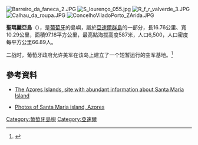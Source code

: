 {{Coord|36|58|58|N|25|5|27|W|display=title}}
{{Location map |North Atlantic |relief=yes |width=250 |caption=在北大西洋的位置}}
[[Image:Barreiro_da_faneca_2.JPG|right]]
[[Image:S_lourenço_055.jpg|right]]
[[Image:R_f_r_valverde_3.JPG|right]]
[[Image:Calhau_da_roupa.JPG|right]]
[[Image:ConcelhoViladoPorto_ZArida.JPG|right]]

'''聖瑪麗亞島'''（{{lang-pt|Ilha de Santa Maria}}），是[[葡萄牙|葡萄牙]]的島嶼，屬於[[亞速爾群島|亞速爾群島]]的一部分，長16.76公里、寬10.29公里，面積97.18平方公里，最高點海拔高度587米，人口6,500，人口密度每平方公里66.89人。

二战时，葡萄牙政府允许美军在该岛上建立了一个短暂运行的空军基地。<ref>{{cite web |author1=Norman Herz |title=Covering the Azores Gap in World War II |url=https://warfarehistorynetwork.com/2018/01/25/covering-the-azores-gap-in-world-war-ii/ |website=Warfare History Network |accessdate=2020-07-14}}</ref>
==參考資料==
* {{en icon}} [http://theazoresislands.blogspot.com/search/label/Santa%20Maria%20Island The Azores Islands, site with abundant information about Santa Maria Island]
* {{en icon}} [https://web.archive.org/web/20090907171407/http://www.gavilaphoto.com/pagina.aspx?keywords=santa%20maria Photos of Santa Maria island, Azores]

{{亚速尔自治区市镇列表}}

{{Portugal-geo-stub}}
[[Category:葡萄牙島嶼|Category:葡萄牙島嶼]]
[[Category:亞速爾|Category:亞速爾]]